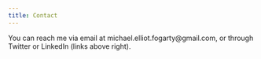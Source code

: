 ```yaml
---
title: Contact
---
```


<style>
  .title{
    display: none;
  }
</style>

<link rel="stylesheet" href="styles.css" type="text/css">

You can reach me via email at michael.elliot.fogarty@gmail.com, or through Twitter or LinkedIn (links above right).